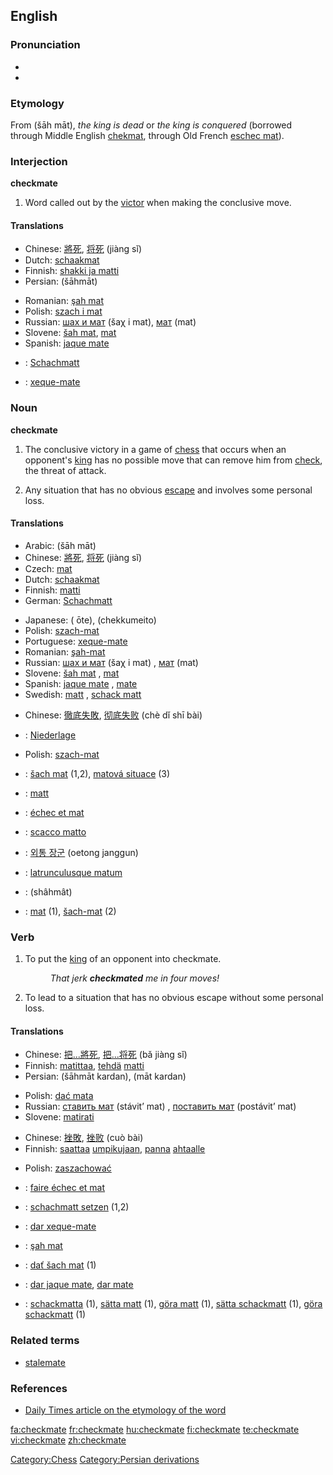==English==

===Pronunciation===
*{{IPA|/ˈʧek.meɪt/}}
*{{SAMPA|/"tSe.kmeIt/}}

===Etymology===
From {{Pers.}} {{fa-Arab|[[شاه مات]]}} (šāh māt), ''the king is dead'' or ''the king is conquered'' (borrowed through Middle English [[chekmat]], through Old French [[eschec mat]]).

===Interjection===
'''checkmate'''

# {{chess}} Word called out by the [[victor]] when making the conclusive move.

====Translations====
{{trans-top|said when making the conclusive move in chess}}
*Chinese: [[將死]], [[将死]] (jiàng sǐ)
*Dutch: [[schaakmat]]
*Finnish: [[shakki ja matti]]
*Persian: {{fa-Arab|[[شهمات]]}} (šāhmāt)
{{trans-mid}}
*Romanian: [[şah mat]]
*Polish: [[szach i mat]]
*Russian: [[шах и мат]] (šaχ i mat), [[мат]] (mat)
*Slovene: [[šah mat]], [[mat]]
*Spanish: [[jaque mate]]
{{trans-bottom}}

{{checktrans-top}}
*{{ttbc|German}}: [[Schachmatt]] {{n}}
*{{ttbc|Portuguese}}: [[xeque-mate]] {{m}}
{{trans-bottom}}

===Noun===
'''checkmate'''

# The conclusive victory in a game of [[chess]] that occurs when an opponent's [[king]] has no possible move that can remove him from [[check]], the threat of attack.
# {{figuratively|by extension}} Any situation that has no obvious [[escape]] and involves some personal loss.

====Translations====
{{trans-top|conclusive victory in a game of chess}}
*Arabic: {{ARchar|[[شاه مات]]}} (šāh māt)
*Chinese: [[將死]], [[将死]] (jiàng sǐ)
*Czech: [[mat]] {{m}}
*Dutch: [[schaakmat]]
*Finnish: [[matti]]
*German: [[Schachmatt]] {{n}}
{{trans-mid}}
*Japanese: {{Jpan|[[王手]]}} ({{Jpan|[[おうて]]}} ōte), {{Jpan|[[チェックメイト]]}} (chekkumeito)
*Polish: [[szach-mat]] {{m}}
*Portuguese: [[xeque-mate]] {{m}}
*Romanian: [[şah-mat]] {{n}}
*Russian: [[шах и мат]] (šaχ i mat) {{m}}, [[мат]] (mat) {{m}}
*Slovene: [[šah mat]] {{m}}, [[mat]] {{m}}
*Spanish: [[jaque mate]] {{m}}, [[mate#Spanish|mate]] {{m}}
*Swedish: [[matt]] {{c}}, [[schack matt]] {{c}}
{{trans-bottom}}

{{trans-top|situation with no obvious escape that involves personal loss}}
* Chinese: [[徹底失敗]], [[彻底失败]] (chè dǐ shī bài)
*{{ttbc|German}}: [[Niederlage]] {{f}}
{{trans-mid}}
*Polish: [[szach-mat]] {{m}}
{{trans-bottom}}

{{checktrans-top}}
*{{ttbc|Czech}}: [[šach mat]] (1,2), [[matová situace]] (3)
*{{ttbc|Estonian}}: [[matt]]
*{{ttbc|French}}: [[échec et mat]]
*{{ttbc|Italian}}: [[scacco matto]]
*{{ttbc|Korean}}: [[외통 장군]] (oetong janggun)
{{checktrans-mid}}
*{{ttbc|Latin}}: [[latrunculusque matum]]
*{{ttbc|Persian}}: {{fa-Arab|[[شهمات]]}} (shâhmât)
*{{ttbc|Slovak}}: [[mat#Slovak|mat]] {{m}} (1), [[šach-mat]] (2)
{{checktrans-bottom}}

===Verb===
{{en-verb|checkmat|ing}}

# {{transitive|chess}} To put the [[king]] of an opponent into checkmate.
#: ''That jerk '''checkmated''' me in four moves!''
# {{transitive|by extension}} To lead to a situation that has no obvious escape without some personal loss.

====Translations====
{{trans-top|to put an opponent into chessmate}}
*Chinese: [[把...將死]], [[把...将死]] (bǎ jiàng sǐ)
*Finnish: [[matittaa]], [[tehdä]] [[matti]]
*Persian: {{fa-Arab|[[شهمات کردن]]}} (šāhmāt kardan), {{fa-Arab|[[مات کردن]]}} (māt kardan)
{{trans-mid}}
*Polish: [[dać mata]]
*Russian: [[ставить мат]] (stávit’ mat) {{impf}}, [[поставить мат]] (postávit’ mat) {{pf}}
*Slovene: [[matirati]]
{{trans-bottom}}

{{trans-top|to lead to a situation of no escape}}
*Chinese: [[挫敗]], [[挫败]] (cuò bài)
*Finnish: [[saattaa]] [[umpikuja|umpikujaan]], [[panna]] [[ahdas|ahtaalle]]
{{trans-mid}}
*Polish: [[zaszachować]]
{{trans-bottom}}

{{checktrans-top}}
*{{ttbc|French}}: [[faire échec et mat]]
*{{ttbc|German}}: [[schachmatt setzen]] (1,2)
*{{ttbc|Portuguese}}: [[dar xeque-mate]]
*{{ttbc|Romanian}}: [[şah mat]]
{{checktrans-mid}}
*{{ttbc|Slovak}}: [[dať šach mat]] (1)
*{{ttbc|Spanish}}: [[dar jaque mate]], [[dar mate]]
*{{ttbc|Swedish}}: [[schackmatta]] (1), [[sätta matt]] (1), [[göra matt]] (1), [[sätta schackmatt]] (1), [[göra schackmatt]] (1)
{{checktrans-bottom}}

===Related terms===
*[[stalemate]]

===References===
*[http://www.dailytimes.com.pk/print.asp?page=story_23-2-2003_pg3_5&ndate=08/05/2004%204:10:21%20PM Daily Times article on the etymology of the word]

[[Category:Chess]]
[[Category:Persian derivations]]

[[fa:checkmate]]
[[fr:checkmate]]
[[hu:checkmate]]
[[fi:checkmate]]
[[te:checkmate]]
[[vi:checkmate]]
[[zh:checkmate]]